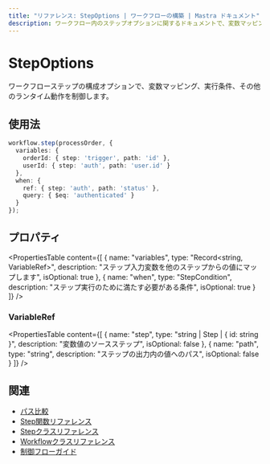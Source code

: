 ```yaml
---
title: "リファレンス: StepOptions | ワークフローの構築 | Mastra ドキュメント"
description: ワークフロー内のステップオプションに関するドキュメントで、変数マッピング、実行条件、その他のランタイム動作を制御します。
---
```


# StepOptions

ワークフローステップの構成オプションで、変数マッピング、実行条件、その他のランタイム動作を制御します。

## 使用法

```typescript
workflow.step(processOrder, {
  variables: {
    orderId: { step: 'trigger', path: 'id' },
    userId: { step: 'auth', path: 'user.id' }
  },
  when: {
    ref: { step: 'auth', path: 'status' },
    query: { $eq: 'authenticated' }
  }
});
```

## プロパティ

<PropertiesTable
  content={[
    {
      name: "variables",
      type: "Record<string, VariableRef>",
      description: "ステップ入力変数を他のステップからの値にマップします",
      isOptional: true
    },
    {
      name: "when",
      type: "StepCondition",
      description: "ステップ実行のために満たす必要がある条件",
      isOptional: true
    }
  ]}
/>

### VariableRef

<PropertiesTable
  content={[
    {
      name: "step",
      type: "string | Step | { id: string }",
      description: "変数値のソースステップ",
      isOptional: false
    },
    {
      name: "path",
      type: "string",
      description: "ステップの出力内の値へのパス",
      isOptional: false
    }
  ]}
/>

## 関連
- [パス比較](../../docs/workflows/control-flow.mdx)
- [Step関数リファレンス](./step-function.mdx)
- [Stepクラスリファレンス](./step-class.mdx)
- [Workflowクラスリファレンス](./workflow.mdx)
- [制御フローガイド](../../docs/workflows/control-flow.mdx)
